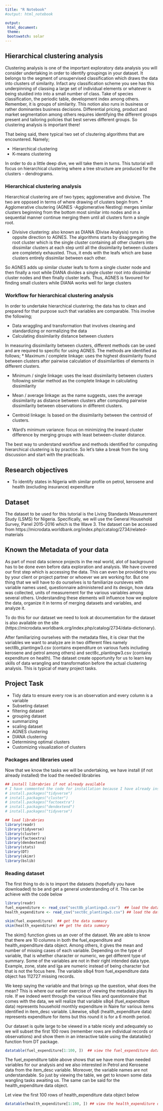 ```yaml
---
title: "R Notebook"
#output: html_notebook

output:
 html_document:
 theme:
 bootswatch: solar
---
```


## Hierarchical clustering analysis

Clustering analysis is one of the important exploratory data analysis you will consider undertaking in order to identify groupings in your dataset. It belongs to the segment of unsupervised classification which draws the data into clusters of similarity. Infact any classification scheme you see has this underpinning of classing a large set of individual elements or whatever is being stuidied into into a small number of class. Take of species classification, the periodic table, development index among others. Remember, it is groups of similarity. This notion also runs in business or rather dominantes business decisions.  Differential pricing, product and market segmentation among others requires identifying the different groups present and tailoring policies that best serves different groups. So clustering analysis is important there!

That being said, there typical two set of clsutering algorithms that are encountered. Namely;

* Hierarchical clustering
* K-means clustering

In order to do a little deep dive, we will take them in turns. This tutorial will focus on hierarchical clustering where a tree structure are produced for the clusters - dendrograms.


### Hierarchical clustering analysis
Hierarchical clustering are of two types; agglomerative and divisive. The two are opposed in terms of where drawing of clusters begin from.
* Agglomerative clsutering (AGNES -Agglomerative Nesting) merges similar clusters beginning from the bottom most similar into nodes and in a sequential manner continue merging them until all clusters form a single root.

* Divisive clustering: also known as DIANA (Divise Analysis) runs in oppsite direction to AGNES. The algorithms starts by disaggregating the root cluster which is the single cluster containing all other clusters into dissimilar clusters at each step until all the dissimilarity between clusters are completely exhausted. Thus, it ends with the leafs which are base clusters entirely dissimilar between each other.


####### So AGNES adds up similar cluster leafs to form a single cluster node and then finally a root while DIANA divides a single cluster root into dissimilar cluster nodes and then finally  cluster leafs. Thus, AGNES is favoured for finding small clusters while DIANA works well for large clusters

### Workflow for hierarchical clustering analysis
In order to undertake hierarchical clustering; the data has to clean and prepared for that purpose such that variables are comparable. This involve the following;

* Data wraggling and transformation that involves cleaning and standardizing or normalizing the data
* Calculating dissimilarity distance between clusters

In measuring dissimilarity between clusters, different methods can be used and are required to specific for using AGNES. The methods are identified as follows;
* Maximum / complete linkage: uses the highest dissimilarity found between clusters after pairwise calculation of dissimilarities of elements in different clusters.

* Minimum / single linkage: uses the least dissimilarity between clusters following similar method as the complete linkage in calculating dissimilarity

* Mean / average linkage: as the name suggests, uses the average dissimilarity as distance between clusters after computing pairwise dissimilarity between observations in different clusters.

* Centroid linkage: Is based on the dissimilarity between the centroid of clusters.

* Ward’s minimum variance: focus on minimizing the inward cluster difference by merging groups with least between-cluster distance.

The best way to understand workflow and methods identified for computing hierarchical clustering is by practice. So let's take a break from the long discussion and start with the practicals.

## Research objectives
* To identify states in Nigeria with similar profile on petrol, kerosene and health (excluding insurance) expenditure

## Dataset 
The dataset to be used for this tutorial is the Living Standards Measurement Study (LSMS) for Nigeria. Specifically, we will use the General Household Survey, Panel 2015-2016 which is the Wave 3. The dataset can be accessed from https://microdata.worldbank.org/index.php/catalog/2734/related-materials

## Known the Metadata of your data
As part of most data science projects in the real world, alot of background has to be done even before data exploration and analysis. We have covered our first step which is accessing the data. This can even be provided to you by your client or project partner or whoever we are working for. But one thing that we will have to do ourselves is to familiarize oursleves with variable names used, questionnaire administered and its design, how data was collected, units of measurement for the various variables among several others. Understanding these elements will influence how we explore the data, organize it in terms of merging datasets and variables, and analyze it. 

To do this for our dataset we need to look at documentation for the dataset is also available on the site (https://microdata.worldbank.org/index.php/catalog/2734/data-dictionary).

After familiarizing ourselves with the metadata files, it is clear that the variables we want to analyze are in two different files namely sect8b_plantingw3.csv (contains expenditure on various fuels including kerosene and petrol among others) and sect8c_plantingw3.csv (contains expenditure on health). The dataset create opportunity for us to learn key skills of data wrangling and transformation before the actual clustering analysis. This is typical of many project tasks.

## Project Task
* Tidy data to ensure every row is an observation and every column is a variable
* Subseting dataset
* filtering dataset
* grouping dataset
* summarizing
* scaling dataset
* AGNES clustering
* DIANA clustering
* Determining optimal clusters
* Customizing visualization of clusters

### Packages and libraries used
Now that we know the tasks we will be undertaking, we have install (if not already installed) the load the needed librabries



```r
## install librabries if not already available
# I have commented the code for installation because I have already installed them
# install.packages("tidyverse")
# install.packages("cluster")
# install.packages("factoextra")
# install.packages("dendextend")
# install.packages("tidyverse")

## load librabries
library(readr)
library(tidyverse)
library(cluster)
library(factoextra)
library(dendextend)
library(stats)
library(DT)
library(skimr)
library(bslib)
```

### Reading dataset
The first thing to do is to import the datasets (hopefully you have downloaded) to be and get a general understanding of it. This can be achieve with the code below

```r
library(readr)
fuel_expenditure <- read_csv("sect8b_plantingw3.csv")  ## load the dataset
health_expenditure <- read_csv("sect8c_plantingw3.csv") ## load the dataset

skim(fuel_expenditure)  ## get the data summary
skim(health_expenditure) ## get the data summary

```

The skim() function gives us an over of the dataset. We are able to know that there are 10 columns in both the fuel_expenditure and health_expenditure data object. Among others, it gives the mean and number of missing cases of each variable. Depending on the type of variable, that is whether character or numeric, we get different type of summary. Some of the variables are not in their right intended data type. Example, zone, state and lga are numeric instead of being character but that is not the focus here. The variable s8q4 from fuel_expenditure data object has 112727 missing records.

We keep saying the variable and that brings up the question, what does the mean? This is where our earlier exercise of viewing the metadata plays its role. If we indeed went through the various files and questionnaire that comes with the data, we will realize that variable s8q4 (fuel_expenditure data) represents household monthly expenditure in Naire for various items identified in item_desc variable. Likewise, s8q6 (health_expenditure data) represents expenditure for items but this round it is for a 6 month period. 

Our dataset is quite large to be viewed in a table nicely and adequately so we will subset the first 100 rows (remember rows are individual records or observations) and show them in an interactive table using the datatable() function from DT package.

```r
datatable(fuel_expenditure[1:100, ])  ## view the fuel_expenditure data
```

The fuel_expenditure table above shows that we have more than needed variables for our analysis and we also interested in Petrol and Kerosene data from the item_desc variable. Moreover, the variable names are not understandable. So just by viewing the table, we get to known some data wangling tasks awaiting us. The same can be said for the health_expenditure data object.


Let view the first 100 rows of health_expenditure data object below

```r
datatable(health_expenditure[1:100, ]) ## view the health_expenditure data 
```




